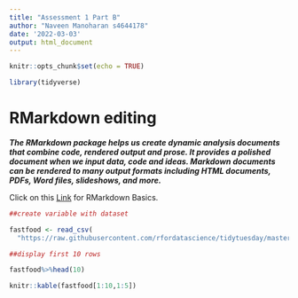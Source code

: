 ```yaml
---
title: "Assessment 1 Part B"
author: "Naveen Manoharan s4644178"
date: '2022-03-03'
output: html_document
---
```


```r
knitr::opts_chunk$set(echo = TRUE)

library(tidyverse)

```

# RMarkdown editing 

***The RMarkdown package helps us create dynamic analysis documents that combine 
code, rendered output and prose. It provides a polished document when we input
data, code and ideas.  Markdown documents can be rendered to many output 
formats including HTML documents, PDFs, Word files, slideshows, and more.***

Click on this [Link](https://rmarkdown.rstudio.com/lesson-8.html) for RMarkdown
Basics.

```r

##create variable with dataset 

fastfood <- read_csv(
  "https://raw.githubusercontent.com/rfordatascience/tidytuesday/master/data/2018/2018-09-04/fastfood_calories.csv")

##display first 10 rows 

fastfood%>%head(10)

knitr::kable(fastfood[1:10,1:5])


```

